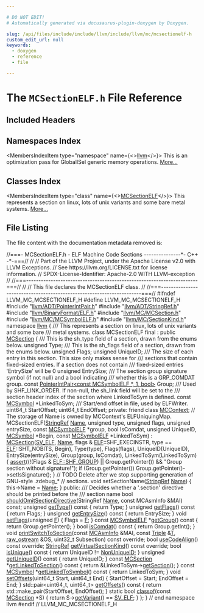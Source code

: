 ```yaml
---

# DO NOT EDIT!
# Automatically generated via docusaurus-plugin-doxygen by Doxygen.

slug: /api/files/include/include/llvm/include/llvm/mc/mcsectionelf-h
custom_edit_url: null
keywords:
  - doxygen
  - reference
  - file

---
```





# The `MCSectionELF.h` File Reference

<DoxygenPage pluginConfig={pluginConfig}>



## Included Headers

<IncludesList>
<IncludesListItem
  filePath="llvm/ADT/PointerIntPair.h"
  permalink="/docs/api/files/include/include/llvm/include/llvm/adt/pointerintpair-h"
  isLocal="true" />
<IncludesListItem
  filePath="llvm/ADT/StringRef.h"
  permalink="/docs/api/files/include/include/llvm/include/llvm/adt/stringref-h"
  isLocal="true" />
<IncludesListItem
  filePath="llvm/BinaryFormat/ELF.h"
  permalink="/docs/api/files/include/include/llvm/include/llvm/binaryformat/elf-h"
  isLocal="true" />
<IncludesListItem
  filePath="llvm/MC/MCSection.h"
  permalink="/docs/api/files/include/include/llvm/include/llvm/mc/mcsection-h"
  isLocal="true" />
<IncludesListItem
  filePath="llvm/MC/MCSymbolELF.h"
  permalink="/docs/api/files/include/include/llvm/include/llvm/mc/mcsymbolelf-h"
  isLocal="true" />
<IncludesListItem
  filePath="llvm/MC/SectionKind.h"
  permalink="/docs/api/files/include/include/llvm/include/llvm/mc/sectionkind-h"
  isLocal="true" />
</IncludesList>

## Namespaces Index

<MembersIndex>

<MembersIndexItem
  type="namespace"
  name={<><a href="/docs/api/namespaces/llvm">llvm</a></>}>
This is an optimization pass for GlobalISel generic memory operations. <a href="/docs/api/namespaces/llvm/#details">More...</a>
</MembersIndexItem>

</MembersIndex>

## Classes Index

<MembersIndex>

<MembersIndexItem
  type="class"
  name={<><a href="/docs/api/classes/llvm/mcsectionelf">MCSectionELF</a></>}>
This represents a section on linux, lots of unix variants and some bare metal systems. <a href="/docs/api/classes/llvm/mcsectionelf/#details">More...</a>
</MembersIndexItem>

</MembersIndex>


## File Listing

The file content with the documentation metadata removed is:

<ProgramListing>

<Link id="l00001" /><CodeLine lineNumber="1"><span class="doxyHighlightComment">//===- MCSectionELF.h - ELF Machine Code Sections ---------------&#42;- C++ -&#42;-===//</span></CodeLine>
<Link id="l00002" /><CodeLine lineNumber="2"><span class="doxyHighlightComment">//</span></CodeLine>
<Link id="l00003" /><CodeLine lineNumber="3"><span class="doxyHighlightComment">// Part of the LLVM Project, under the Apache License v2.0 with LLVM Exceptions.</span></CodeLine>
<Link id="l00004" /><CodeLine lineNumber="4"><span class="doxyHighlightComment">// See https://llvm.org/LICENSE.txt for license information.</span></CodeLine>
<Link id="l00005" /><CodeLine lineNumber="5"><span class="doxyHighlightComment">// SPDX-License-Identifier: Apache-2.0 WITH LLVM-exception</span></CodeLine>
<Link id="l00006" /><CodeLine lineNumber="6"><span class="doxyHighlightComment">//</span></CodeLine>
<Link id="l00007" /><CodeLine lineNumber="7"><span class="doxyHighlightComment">//===----------------------------------------------------------------------===//</span></CodeLine>
<Link id="l00008" /><CodeLine lineNumber="8"><span class="doxyHighlightComment">//</span></CodeLine>
<Link id="l00009" /><CodeLine lineNumber="9"><span class="doxyHighlightComment">// This file declares the MCSectionELF class.</span></CodeLine>
<Link id="l00010" /><CodeLine lineNumber="10"><span class="doxyHighlightComment">//</span></CodeLine>
<Link id="l00011" /><CodeLine lineNumber="11"><span class="doxyHighlightComment">//===----------------------------------------------------------------------===//</span></CodeLine>
<Link id="l00012" /><CodeLine lineNumber="12"></CodeLine>
<Link id="l00013" /><CodeLine lineNumber="13"><span class="doxyHighlightPreprocessor">#ifndef LLVM&#95;MC&#95;MCSECTIONELF&#95;H</span></CodeLine>
<Link id="l00014" /><CodeLine lineNumber="14"><span class="doxyHighlightPreprocessor">#define LLVM&#95;MC&#95;MCSECTIONELF&#95;H</span></CodeLine>
<Link id="l00015" /><CodeLine lineNumber="15"></CodeLine>
<Link id="l00016" /><CodeLine lineNumber="16"><span class="doxyHighlightPreprocessor">#include &quot;<a href="/docs/api/files/include/include/llvm/include/llvm/adt/pointerintpair-h">llvm/ADT/PointerIntPair.h</a>&quot;</span></CodeLine>
<Link id="l00017" /><CodeLine lineNumber="17"><span class="doxyHighlightPreprocessor">#include &quot;<a href="/docs/api/files/include/include/llvm/include/llvm/adt/stringref-h">llvm/ADT/StringRef.h</a>&quot;</span></CodeLine>
<Link id="l00018" /><CodeLine lineNumber="18"><span class="doxyHighlightPreprocessor">#include &quot;<a href="/docs/api/files/include/include/llvm/include/llvm/binaryformat/elf-h">llvm/BinaryFormat/ELF.h</a>&quot;</span></CodeLine>
<Link id="l00019" /><CodeLine lineNumber="19"><span class="doxyHighlightPreprocessor">#include &quot;<a href="/docs/api/files/include/include/llvm/include/llvm/mc/mcsection-h">llvm/MC/MCSection.h</a>&quot;</span></CodeLine>
<Link id="l00020" /><CodeLine lineNumber="20"><span class="doxyHighlightPreprocessor">#include &quot;<a href="/docs/api/files/include/include/llvm/include/llvm/mc/mcsymbolelf-h">llvm/MC/MCSymbolELF.h</a>&quot;</span></CodeLine>
<Link id="l00021" /><CodeLine lineNumber="21"><span class="doxyHighlightPreprocessor">#include &quot;<a href="/docs/api/files/include/include/llvm/include/llvm/mc/sectionkind-h">llvm/MC/SectionKind.h</a>&quot;</span></CodeLine>
<Link id="l00022" /><CodeLine lineNumber="22"></CodeLine>
<Link id="l00023" /><CodeLine lineNumber="23"><span class="doxyHighlightKeyword">namespace </span><span class="doxyHighlight"><a href="/docs/api/namespaces/llvm">llvm</a> &#123;</span></CodeLine>
<Link id="l00024" /><CodeLine lineNumber="24"></CodeLine>
<Link id="l00025" /><CodeLine lineNumber="25"><span class="doxyHighlightComment">/// This represents a section on linux, lots of unix variants and some bare</span></CodeLine>
<Link id="l00026" /><CodeLine lineNumber="26"><span class="doxyHighlightComment">/// metal systems.</span></CodeLine>
<Link id="l00027" /><CodeLine lineNumber="27" lineLink="/docs/api/classes/llvm/mcsectionelf"><span class="doxyHighlightKeyword">class </span><span class="doxyHighlight">MCSectionELF final : </span><span class="doxyHighlightKeyword">public</span><span class="doxyHighlight"> <a href="/docs/api/classes/llvm/mcsection/#ad2c130ecb0e15e740bfad7eb61eb061e">MCSection</a> &#123;</span></CodeLine>
<Link id="l00028" /><CodeLine lineNumber="28"><span class="doxyHighlightComment">  /// This is the sh&#95;type field of a section, drawn from the enums below.</span></CodeLine>
<Link id="l00029" /><CodeLine lineNumber="29"><span class="doxyHighlight">  </span><span class="doxyHighlightKeywordType">unsigned</span><span class="doxyHighlight"> Type;</span></CodeLine>
<Link id="l00030" /><CodeLine lineNumber="30"></CodeLine>
<Link id="l00031" /><CodeLine lineNumber="31"><span class="doxyHighlightComment">  /// This is the sh&#95;flags field of a section, drawn from the enums below.</span></CodeLine>
<Link id="l00032" /><CodeLine lineNumber="32"><span class="doxyHighlight">  </span><span class="doxyHighlightKeywordType">unsigned</span><span class="doxyHighlight"> Flags;</span></CodeLine>
<Link id="l00033" /><CodeLine lineNumber="33"></CodeLine>
<Link id="l00034" /><CodeLine lineNumber="34"><span class="doxyHighlight">  </span><span class="doxyHighlightKeywordType">unsigned</span><span class="doxyHighlight"> UniqueID;</span></CodeLine>
<Link id="l00035" /><CodeLine lineNumber="35"></CodeLine>
<Link id="l00036" /><CodeLine lineNumber="36"><span class="doxyHighlightComment">  /// The size of each entry in this section. This size only makes sense for</span></CodeLine>
<Link id="l00037" /><CodeLine lineNumber="37"><span class="doxyHighlightComment">  /// sections that contain fixed-sized entries. If a section does not contain</span></CodeLine>
<Link id="l00038" /><CodeLine lineNumber="38"><span class="doxyHighlightComment">  /// fixed-sized entries &#39;EntrySize&#39; will be 0</span></CodeLine>
<Link id="l00039" /><CodeLine lineNumber="39"><span class="doxyHighlight">  </span><span class="doxyHighlightKeywordType">unsigned</span><span class="doxyHighlight"> EntrySize;</span></CodeLine>
<Link id="l00040" /><CodeLine lineNumber="40"></CodeLine>
<Link id="l00041" /><CodeLine lineNumber="41"><span class="doxyHighlightComment">  /// The section group signature symbol (if not null) and a bool indicating</span></CodeLine>
<Link id="l00042" /><CodeLine lineNumber="42"><span class="doxyHighlightComment">  /// whether this is a GRP&#95;COMDAT group.</span></CodeLine>
<Link id="l00043" /><CodeLine lineNumber="43"><span class="doxyHighlight">  </span><span class="doxyHighlightKeyword">const</span><span class="doxyHighlight"> <a href="/docs/api/classes/llvm/pointerintpair">PointerIntPair&lt;const MCSymbolELF &#42;, 1, bool&gt;</a> Group;</span></CodeLine>
<Link id="l00044" /><CodeLine lineNumber="44"></CodeLine>
<Link id="l00045" /><CodeLine lineNumber="45"><span class="doxyHighlightComment">  /// Used by SHF&#95;LINK&#95;ORDER. If non-null, the sh&#95;link field will be set to the</span></CodeLine>
<Link id="l00046" /><CodeLine lineNumber="46"><span class="doxyHighlightComment">  /// section header index of the section where LinkedToSym is defined.</span></CodeLine>
<Link id="l00047" /><CodeLine lineNumber="47"><span class="doxyHighlight">  </span><span class="doxyHighlightKeyword">const</span><span class="doxyHighlight"> <a href="/docs/api/classes/llvm/mcsymbol">MCSymbol</a> &#42;LinkedToSym;</span></CodeLine>
<Link id="l00048" /><CodeLine lineNumber="48"></CodeLine>
<Link id="l00049" /><CodeLine lineNumber="49"><span class="doxyHighlightComment">  /// Start/end offset in file, used by ELFWriter.</span></CodeLine>
<Link id="l00050" /><CodeLine lineNumber="50"><span class="doxyHighlight">  uint64&#95;t StartOffset;</span></CodeLine>
<Link id="l00051" /><CodeLine lineNumber="51"><span class="doxyHighlight">  uint64&#95;t EndOffset;</span></CodeLine>
<Link id="l00052" /><CodeLine lineNumber="52"></CodeLine>
<Link id="l00053" /><CodeLine lineNumber="53"><span class="doxyHighlightKeyword">private</span><span class="doxyHighlight">:</span></CodeLine>
<Link id="l00054" /><CodeLine lineNumber="54" lineLink="/docs/api/classes/llvm/mcsectionelf/#a7862d2f746209c16291d7139dab55e00"><span class="doxyHighlight">  </span><span class="doxyHighlightKeyword">friend</span><span class="doxyHighlight"> </span><span class="doxyHighlightKeyword">class </span><span class="doxyHighlight"><a href="/docs/api/classes/llvm/mcsectionelf/#a7862d2f746209c16291d7139dab55e00">MCContext</a>;</span></CodeLine>
<Link id="l00055" /><CodeLine lineNumber="55"></CodeLine>
<Link id="l00056" /><CodeLine lineNumber="56"><span class="doxyHighlight">  </span><span class="doxyHighlightComment">// The storage of Name is owned by MCContext&#39;s ELFUniquingMap.</span></CodeLine>
<Link id="l00057" /><CodeLine lineNumber="57"><span class="doxyHighlight">  MCSectionELF(<a href="/docs/api/classes/llvm/stringref">StringRef</a> <a href="/docs/api/classes/llvm/mcsection/#a93cf15fffef6e58ff9e85810de335dfe">Name</a>, </span><span class="doxyHighlightKeywordType">unsigned</span><span class="doxyHighlight"> type, </span><span class="doxyHighlightKeywordType">unsigned</span><span class="doxyHighlight"> flags,</span></CodeLine>
<Link id="l00058" /><CodeLine lineNumber="58"><span class="doxyHighlight">               </span><span class="doxyHighlightKeywordType">unsigned</span><span class="doxyHighlight"> entrySize, </span><span class="doxyHighlightKeyword">const</span><span class="doxyHighlight"> <a href="/docs/api/classes/llvm/mcsymbolelf">MCSymbolELF</a> &#42;group, </span><span class="doxyHighlightKeywordType">bool</span><span class="doxyHighlight"> IsComdat,</span></CodeLine>
<Link id="l00059" /><CodeLine lineNumber="59"><span class="doxyHighlight">               </span><span class="doxyHighlightKeywordType">unsigned</span><span class="doxyHighlight"> UniqueID, <a href="/docs/api/classes/llvm/mcsymbol">MCSymbol</a> &#42;Begin,</span></CodeLine>
<Link id="l00060" /><CodeLine lineNumber="60"><span class="doxyHighlight">               </span><span class="doxyHighlightKeyword">const</span><span class="doxyHighlight"> <a href="/docs/api/classes/llvm/mcsymbolelf">MCSymbolELF</a> &#42;LinkedToSym)</span></CodeLine>
<Link id="l00061" /><CodeLine lineNumber="61"><span class="doxyHighlight">      : <a href="/docs/api/classes/llvm/mcsection/#ad2c130ecb0e15e740bfad7eb61eb061e">MCSection</a>(<a href="/docs/api/classes/llvm/mcsection/#afecf7c84b079ea5c169f71b6c06ece98a5f6a277923e4b004ff7fed8dd4ad7aee">SV&#95;ELF</a>, <a href="/docs/api/classes/llvm/mcsection/#a93cf15fffef6e58ff9e85810de335dfe">Name</a>, flags &amp; <a href="/docs/api/namespaces/llvm/elf">ELF</a>::SHF&#95;EXECINSTR,</span></CodeLine>
<Link id="l00062" /><CodeLine lineNumber="62"><span class="doxyHighlight">                  type == <a href="/docs/api/namespaces/llvm/elf">ELF</a>::SHT&#95;NOBITS, Begin),</span></CodeLine>
<Link id="l00063" /><CodeLine lineNumber="63"><span class="doxyHighlight">        Type(type), Flags(flags), UniqueID(UniqueID), EntrySize(entrySize),</span></CodeLine>
<Link id="l00064" /><CodeLine lineNumber="64"><span class="doxyHighlight">        Group(group, IsComdat), LinkedToSym(LinkedToSym) &#123;</span></CodeLine>
<Link id="l00065" /><CodeLine lineNumber="65"><span class="doxyHighlight">    <a href="/docs/api/files/lib/lib/target/lib/target/amdgpu/silowercontrolflow-cpp/#a4868c5d81c5ccc98c47aeab6244346a0">assert</a>((!(Flags &amp; <a href="/docs/api/namespaces/llvm/elf/#a5def04786ab543821414e3d5f609e015aa4128c7283d8e6e763e8810a91c2dc1e">ELF::SHF&#95;GROUP</a>) || Group.getPointer()) &amp;&amp;</span></CodeLine>
<Link id="l00066" /><CodeLine lineNumber="66"><span class="doxyHighlight">           </span><span class="doxyHighlightStringLiteral">&quot;Group section without signature!&quot;</span><span class="doxyHighlight">);</span></CodeLine>
<Link id="l00067" /><CodeLine lineNumber="67"><span class="doxyHighlight">    </span><span class="doxyHighlightKeywordFlow">if</span><span class="doxyHighlight"> (Group.getPointer())</span></CodeLine>
<Link id="l00068" /><CodeLine lineNumber="68"><span class="doxyHighlight">      Group.getPointer()-&gt;setIsSignature();</span></CodeLine>
<Link id="l00069" /><CodeLine lineNumber="69"><span class="doxyHighlight">  &#125;</span></CodeLine>
<Link id="l00070" /><CodeLine lineNumber="70"></CodeLine>
<Link id="l00071" /><CodeLine lineNumber="71"><span class="doxyHighlight">  </span><span class="doxyHighlightComment">// TODO Delete after we stop supporting generation of GNU-style .zdebug&#95;&#42;</span></CodeLine>
<Link id="l00072" /><CodeLine lineNumber="72"><span class="doxyHighlight">  </span><span class="doxyHighlightComment">// sections.</span></CodeLine>
<Link id="l00073" /><CodeLine lineNumber="73"><span class="doxyHighlight">  </span><span class="doxyHighlightKeywordType">void</span><span class="doxyHighlight"> setSectionName(<a href="/docs/api/classes/llvm/stringref">StringRef</a> <a href="/docs/api/classes/llvm/mcsection/#a93cf15fffef6e58ff9e85810de335dfe">Name</a>) &#123; this-&gt;Name = <a href="/docs/api/classes/llvm/mcsection/#a93cf15fffef6e58ff9e85810de335dfe">Name</a>; &#125;</span></CodeLine>
<Link id="l00074" /><CodeLine lineNumber="74"></CodeLine>
<Link id="l00075" /><CodeLine lineNumber="75"><span class="doxyHighlightKeyword">public</span><span class="doxyHighlight">:</span></CodeLine>
<Link id="l00076" /><CodeLine lineNumber="76"><span class="doxyHighlightComment">  /// Decides whether a &#39;.section&#39; directive should be printed before the</span></CodeLine>
<Link id="l00077" /><CodeLine lineNumber="77"><span class="doxyHighlightComment">  /// section name</span></CodeLine>
<Link id="l00078" /><CodeLine lineNumber="78"><span class="doxyHighlight">  </span><span class="doxyHighlightKeywordType">bool</span><span class="doxyHighlight"> <a href="/docs/api/classes/llvm/mcsectionelf/#a9e5a8a215bc7442846547c057b29842d">shouldOmitSectionDirective</a>(StringRef <a href="/docs/api/classes/llvm/mcsection/#a93cf15fffef6e58ff9e85810de335dfe">Name</a>, </span><span class="doxyHighlightKeyword">const</span><span class="doxyHighlight"> MCAsmInfo &amp;MAI) </span><span class="doxyHighlightKeyword">const</span><span class="doxyHighlight">;</span></CodeLine>
<Link id="l00079" /><CodeLine lineNumber="79"></CodeLine>
<Link id="l00080" /><CodeLine lineNumber="80" lineLink="/docs/api/classes/llvm/mcsectionelf/#adeff0e0ca239da330d94098c50b6cbdd"><span class="doxyHighlight">  </span><span class="doxyHighlightKeywordType">unsigned</span><span class="doxyHighlight"> <a href="/docs/api/classes/llvm/mcsectionelf/#adeff0e0ca239da330d94098c50b6cbdd">getType</a>()</span><span class="doxyHighlightKeyword"> const </span><span class="doxyHighlight">&#123; </span><span class="doxyHighlightKeywordFlow">return</span><span class="doxyHighlight"> Type; &#125;</span></CodeLine>
<Link id="l00081" /><CodeLine lineNumber="81" lineLink="/docs/api/classes/llvm/mcsectionelf/#a19048a597f3c3778eefb67f07d3d8bc9"><span class="doxyHighlight">  </span><span class="doxyHighlightKeywordType">unsigned</span><span class="doxyHighlight"> <a href="/docs/api/classes/llvm/mcsectionelf/#a19048a597f3c3778eefb67f07d3d8bc9">getFlags</a>()</span><span class="doxyHighlightKeyword"> const </span><span class="doxyHighlight">&#123; </span><span class="doxyHighlightKeywordFlow">return</span><span class="doxyHighlight"> Flags; &#125;</span></CodeLine>
<Link id="l00082" /><CodeLine lineNumber="82" lineLink="/docs/api/classes/llvm/mcsectionelf/#ae2f6c67e246e82ba785a8700bf933e32"><span class="doxyHighlight">  </span><span class="doxyHighlightKeywordType">unsigned</span><span class="doxyHighlight"> <a href="/docs/api/classes/llvm/mcsectionelf/#ae2f6c67e246e82ba785a8700bf933e32">getEntrySize</a>()</span><span class="doxyHighlightKeyword"> const </span><span class="doxyHighlight">&#123; </span><span class="doxyHighlightKeywordFlow">return</span><span class="doxyHighlight"> EntrySize; &#125;</span></CodeLine>
<Link id="l00083" /><CodeLine lineNumber="83" lineLink="/docs/api/classes/llvm/mcsectionelf/#a4bc48ec612deed48cb3f4ec1e160f270"><span class="doxyHighlight">  </span><span class="doxyHighlightKeywordType">void</span><span class="doxyHighlight"> <a href="/docs/api/classes/llvm/mcsectionelf/#a4bc48ec612deed48cb3f4ec1e160f270">setFlags</a>(</span><span class="doxyHighlightKeywordType">unsigned</span><span class="doxyHighlight"> <a href="/docs/api/files/lib/lib/support/md5-cpp/#a96d73bbd7af15cb1fc38c3f4a3bd82e9">F</a>) &#123; Flags = <a href="/docs/api/files/lib/lib/support/md5-cpp/#a96d73bbd7af15cb1fc38c3f4a3bd82e9">F</a>; &#125;</span></CodeLine>
<Link id="l00084" /><CodeLine lineNumber="84" lineLink="/docs/api/classes/llvm/mcsectionelf/#aba2770972dc030b69d7c4f799eca7441"><span class="doxyHighlight">  </span><span class="doxyHighlightKeyword">const</span><span class="doxyHighlight"> <a href="/docs/api/classes/llvm/mcsymbolelf">MCSymbolELF</a> &#42;<a href="/docs/api/classes/llvm/mcsectionelf/#aba2770972dc030b69d7c4f799eca7441">getGroup</a>()</span><span class="doxyHighlightKeyword"> const </span><span class="doxyHighlight">&#123; </span><span class="doxyHighlightKeywordFlow">return</span><span class="doxyHighlight"> Group.getPointer(); &#125;</span></CodeLine>
<Link id="l00085" /><CodeLine lineNumber="85" lineLink="/docs/api/classes/llvm/mcsectionelf/#af78d5d94c059b82b91e7a83b001d7d6e"><span class="doxyHighlight">  </span><span class="doxyHighlightKeywordType">bool</span><span class="doxyHighlight"> <a href="/docs/api/classes/llvm/mcsectionelf/#af78d5d94c059b82b91e7a83b001d7d6e">isComdat</a>()</span><span class="doxyHighlightKeyword"> const </span><span class="doxyHighlight">&#123; </span><span class="doxyHighlightKeywordFlow">return</span><span class="doxyHighlight"> Group.getInt(); &#125;</span></CodeLine>
<Link id="l00086" /><CodeLine lineNumber="86"></CodeLine>
<Link id="l00087" /><CodeLine lineNumber="87"><span class="doxyHighlight">  </span><span class="doxyHighlightKeywordType">void</span><span class="doxyHighlight"> <a href="/docs/api/classes/llvm/mcsectionelf/#a23f075e7a28f48f0f37a416bda54c16a">printSwitchToSection</a>(</span><span class="doxyHighlightKeyword">const</span><span class="doxyHighlight"> <a href="/docs/api/classes/llvm/mcasminfo">MCAsmInfo</a> &amp;MAI, </span><span class="doxyHighlightKeyword">const</span><span class="doxyHighlight"> <a href="/docs/api/classes/llvm/triple">Triple</a> &amp;<a href="/docs/api/files/lib/lib/target/lib/target/mips/mips16isellowering-cpp/#a0acb682b8260ab1c60b918599864e2e5">T</a>,</span></CodeLine>
<Link id="l00088" /><CodeLine lineNumber="88"><span class="doxyHighlight">                            <a href="/docs/api/classes/llvm/raw-ostream">raw&#95;ostream</a> &amp;OS,</span></CodeLine>
<Link id="l00089" /><CodeLine lineNumber="89"><span class="doxyHighlight">                            uint32&#95;t Subsection) </span><span class="doxyHighlightKeyword">const override</span><span class="doxyHighlight">;</span></CodeLine>
<Link id="l00090" /><CodeLine lineNumber="90"><span class="doxyHighlight">  </span><span class="doxyHighlightKeywordType">bool</span><span class="doxyHighlight"> <a href="/docs/api/classes/llvm/mcsectionelf/#ab9e60e4e569f1912912db6b18e76b1ef">useCodeAlign</a>() </span><span class="doxyHighlightKeyword">const override</span><span class="doxyHighlight">;</span></CodeLine>
<Link id="l00091" /><CodeLine lineNumber="91"><span class="doxyHighlight">  <a href="/docs/api/classes/llvm/stringref">StringRef</a> <a href="/docs/api/classes/llvm/mcsectionelf/#a89bb73c3cbd61b750ab12e76b113362a">getVirtualSectionKind</a>() </span><span class="doxyHighlightKeyword">const override</span><span class="doxyHighlight">;</span></CodeLine>
<Link id="l00092" /><CodeLine lineNumber="92"></CodeLine>
<Link id="l00093" /><CodeLine lineNumber="93" lineLink="/docs/api/classes/llvm/mcsectionelf/#aaf9d85a7591f8b80f0f5e00470504d5c"><span class="doxyHighlight">  </span><span class="doxyHighlightKeywordType">bool</span><span class="doxyHighlight"> <a href="/docs/api/classes/llvm/mcsectionelf/#aaf9d85a7591f8b80f0f5e00470504d5c">isUnique</a>()</span><span class="doxyHighlightKeyword"> const </span><span class="doxyHighlight">&#123; </span><span class="doxyHighlightKeywordFlow">return</span><span class="doxyHighlight"> UniqueID != <a href="/docs/api/classes/llvm/mcsection/#a57a444303c725373f3a4c2cba82e548c">NonUniqueID</a>; &#125;</span></CodeLine>
<Link id="l00094" /><CodeLine lineNumber="94" lineLink="/docs/api/classes/llvm/mcsectionelf/#a3483097b89f7d84944bd0c03f50cff45"><span class="doxyHighlight">  </span><span class="doxyHighlightKeywordType">unsigned</span><span class="doxyHighlight"> <a href="/docs/api/classes/llvm/mcsectionelf/#a3483097b89f7d84944bd0c03f50cff45">getUniqueID</a>()</span><span class="doxyHighlightKeyword"> const </span><span class="doxyHighlight">&#123; </span><span class="doxyHighlightKeywordFlow">return</span><span class="doxyHighlight"> UniqueID; &#125;</span></CodeLine>
<Link id="l00095" /><CodeLine lineNumber="95"></CodeLine>
<Link id="l00096" /><CodeLine lineNumber="96" lineLink="/docs/api/classes/llvm/mcsectionelf/#a178045e1351d4bc3f42bea0d71e56bce"><span class="doxyHighlight">  </span><span class="doxyHighlightKeyword">const</span><span class="doxyHighlight"> <a href="/docs/api/classes/llvm/mcsection/#ad2c130ecb0e15e740bfad7eb61eb061e">MCSection</a> &#42;<a href="/docs/api/classes/llvm/mcsectionelf/#a178045e1351d4bc3f42bea0d71e56bce">getLinkedToSection</a>()</span><span class="doxyHighlightKeyword"> const </span><span class="doxyHighlight">&#123;</span></CodeLine>
<Link id="l00097" /><CodeLine lineNumber="97"><span class="doxyHighlight">    </span><span class="doxyHighlightKeywordFlow">return</span><span class="doxyHighlight"> &amp;LinkedToSym-&gt;<a href="/docs/api/classes/llvm/mcsymbol/#ab7d669d1338ce8b4ddf910da10c51607">getSection</a>();</span></CodeLine>
<Link id="l00098" /><CodeLine lineNumber="98"><span class="doxyHighlight">  &#125;</span></CodeLine>
<Link id="l00099" /><CodeLine lineNumber="99" lineLink="/docs/api/classes/llvm/mcsectionelf/#a71704c1c54ff2a2340b0ba6cf9e537ed"><span class="doxyHighlight">  </span><span class="doxyHighlightKeyword">const</span><span class="doxyHighlight"> <a href="/docs/api/classes/llvm/mcsymbol">MCSymbol</a> &#42;<a href="/docs/api/classes/llvm/mcsectionelf/#a71704c1c54ff2a2340b0ba6cf9e537ed">getLinkedToSymbol</a>()</span><span class="doxyHighlightKeyword"> const </span><span class="doxyHighlight">&#123; </span><span class="doxyHighlightKeywordFlow">return</span><span class="doxyHighlight"> LinkedToSym; &#125;</span></CodeLine>
<Link id="l00100" /><CodeLine lineNumber="100"></CodeLine>
<Link id="l00101" /><CodeLine lineNumber="101" lineLink="/docs/api/classes/llvm/mcsectionelf/#a3e2af52824552afc9a63a0489f9c7ed4"><span class="doxyHighlight">  </span><span class="doxyHighlightKeywordType">void</span><span class="doxyHighlight"> <a href="/docs/api/classes/llvm/mcsectionelf/#a3e2af52824552afc9a63a0489f9c7ed4">setOffsets</a>(uint64&#95;t Start, uint64&#95;t End) &#123;</span></CodeLine>
<Link id="l00102" /><CodeLine lineNumber="102"><span class="doxyHighlight">    StartOffset = Start;</span></CodeLine>
<Link id="l00103" /><CodeLine lineNumber="103"><span class="doxyHighlight">    EndOffset = End;</span></CodeLine>
<Link id="l00104" /><CodeLine lineNumber="104"><span class="doxyHighlight">  &#125;</span></CodeLine>
<Link id="l00105" /><CodeLine lineNumber="105" lineLink="/docs/api/classes/llvm/mcsectionelf/#a80691c26c96cc9547797044ef960d82e"><span class="doxyHighlight">  std::pair&lt;uint64&#95;t, uint64&#95;t&gt; <a href="/docs/api/classes/llvm/mcsectionelf/#a80691c26c96cc9547797044ef960d82e">getOffsets</a>()</span><span class="doxyHighlightKeyword"> const </span><span class="doxyHighlight">&#123;</span></CodeLine>
<Link id="l00106" /><CodeLine lineNumber="106"><span class="doxyHighlight">    </span><span class="doxyHighlightKeywordFlow">return</span><span class="doxyHighlight"> std::make&#95;pair(StartOffset, EndOffset);</span></CodeLine>
<Link id="l00107" /><CodeLine lineNumber="107"><span class="doxyHighlight">  &#125;</span></CodeLine>
<Link id="l00108" /><CodeLine lineNumber="108"></CodeLine>
<Link id="l00109" /><CodeLine lineNumber="109" lineLink="/docs/api/classes/llvm/mcsectionelf/#a0bd233268f2eabaf43ddf9b80404acc6"><span class="doxyHighlight">  </span><span class="doxyHighlightKeyword">static</span><span class="doxyHighlight"> </span><span class="doxyHighlightKeywordType">bool</span><span class="doxyHighlight"> <a href="/docs/api/classes/llvm/mcsectionelf/#a0bd233268f2eabaf43ddf9b80404acc6">classof</a>(</span><span class="doxyHighlightKeyword">const</span><span class="doxyHighlight"> <a href="/docs/api/classes/llvm/mcsection/#ad2c130ecb0e15e740bfad7eb61eb061e">MCSection</a> &#42;S) &#123;</span></CodeLine>
<Link id="l00110" /><CodeLine lineNumber="110"><span class="doxyHighlight">    </span><span class="doxyHighlightKeywordFlow">return</span><span class="doxyHighlight"> S-&gt;<a href="/docs/api/classes/llvm/mcsection/#a2337a53a051cfed7b9fc29a4eb1e5f1c">getVariant</a>() == <a href="/docs/api/classes/llvm/mcsection/#afecf7c84b079ea5c169f71b6c06ece98a5f6a277923e4b004ff7fed8dd4ad7aee">SV&#95;ELF</a>;</span></CodeLine>
<Link id="l00111" /><CodeLine lineNumber="111"><span class="doxyHighlight">  &#125;</span></CodeLine>
<Link id="l00112" /><CodeLine lineNumber="112"><span class="doxyHighlight">&#125;;</span></CodeLine>
<Link id="l00113" /><CodeLine lineNumber="113"></CodeLine>
<Link id="l00114" /><CodeLine lineNumber="114"><span class="doxyHighlight">&#125; </span><span class="doxyHighlightComment">// end namespace llvm</span></CodeLine>
<Link id="l00115" /><CodeLine lineNumber="115"></CodeLine>
<Link id="l00116" /><CodeLine lineNumber="116"><span class="doxyHighlightPreprocessor">#endif </span><span class="doxyHighlightComment">// LLVM&#95;MC&#95;MCSECTIONELF&#95;H</span></CodeLine>

</ProgramListing>


</DoxygenPage>
